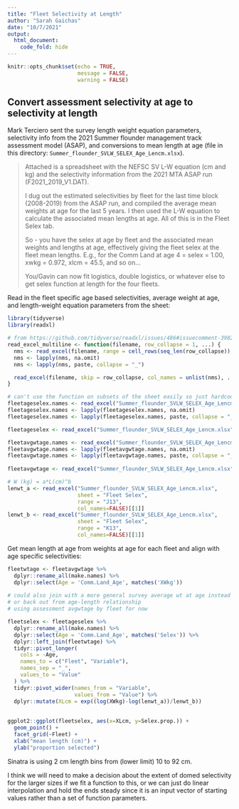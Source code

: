 ```yaml
---
title: "Fleet Selectivity at Length"
author: "Sarah Gaichas"
date: "10/7/2021"
output: 
  html_document:
    code_fold: hide
---
```


```r
knitr::opts_chunk$set(echo = TRUE,
                      message = FALSE,
                      warning = FALSE)
```

## Convert assessment selectivity at age to selectivity at length

Mark Terciero sent the survey length weight equation parameters, selectivity info from the 2021 Summer flounder management track assessment model (ASAP), and conversions to mean length at age (file in this directory: `Summer_flounder_SVLW_SELEX_Age_Lencm.xlsx`).

>Attached is a spreadsheet with the NEFSC SV L-W equation (cm and kg) and the selectivity information from the 2021 MTA ASAP run (F2021_2019_V1.DAT).
>
>I dug out the estimated selectivities by fleet for the last time block (2008-2019) from the ASAP run, and compiled the average mean weights at age for the last 5 years.  I then used the L-W equation to calculate the associated mean lengths at age.  All of this is in the Fleet Selex tab.
>
>So - you have the selex at age by fleet and the associated mean weights and lengths at age, effectively giving the fleet selex at the fleet mean lengths.
E.g., for the Comm Land at age 4 = selex = 1.00, xwkg = 0.972, xlcm = 45.5, and so on...
>
>You/Gavin can now fit logistics, double logistics, or whatever else to get selex function at length for the four fleets.

Read in the fleet specific age based selectivities, average weight at age, and length-weight equation parameters from the sheet:

```r
library(tidyverse)
library(readxl)

# from https://github.com/tidyverse/readxl/issues/486#issuecomment-398224438
read_excel_multiline <- function(filename, row_collapse = 1, ...) {
  nms <- read_excel(filename, range = cell_rows(seq_len(row_collapse)), col_names = F)  
  nms <- lapply(nms, na.omit)
  nms <- lapply(nms, paste, collapse = "_")

  read_excel(filename, skip = row_collapse, col_names = unlist(nms), ...)                                     
}

# can't use the function on subsets of the sheet easily so just hardcode for sheet sections
fleetageselex.names <- read_excel("Summer_flounder_SVLW_SELEX_Age_Lencm.xlsx", sheet = "Fleet Selex", range = "A3:H4", col_names = F)
fleetageselex.names <- lapply(fleetageselex.names, na.omit)
fleetageselex.names <- lapply(fleetageselex.names, paste, collapse = "_")

fleetageselex <- read_excel("Summer_flounder_SVLW_SELEX_Age_Lencm.xlsx", sheet = "Fleet Selex", range = "A5:H12", col_names = unlist(fleetageselex.names))

fleetavgwtage.names <- read_excel("Summer_flounder_SVLW_SELEX_Age_Lencm.xlsx", sheet = "Fleet Selex", range = "A14:H15", col_names = F)
fleetavgwtage.names <- lapply(fleetavgwtage.names, na.omit)
fleetavgwtage.names <- lapply(fleetavgwtage.names, paste, collapse = "_")
  
fleetavgwtage <- read_excel("Summer_flounder_SVLW_SELEX_Age_Lencm.xlsx", sheet = "Fleet Selex", range = "A16:H23", col_names = unlist(fleetavgwtage.names))

# W (kg) = a*L(cm)^b
lenwt_a <- read_excel("Summer_flounder_SVLW_SELEX_Age_Lencm.xlsx", 
                      sheet = "Fleet Selex", 
                      range = "J13",
                      col_names=FALSE)[[1]]
lenwt_b <- read_excel("Summer_flounder_SVLW_SELEX_Age_Lencm.xlsx", 
                      sheet = "Fleet Selex", 
                      range = "K13",
                      col_names=FALSE)[[1]]


```

Get mean length at age from weights at age for each fleet and align with age specific selectivities:

```r

fleetwtage <- fleetavgwtage %>%
  dplyr::rename_all(make.names) %>%
  dplyr::select(Age = 'Comm.Land_Age', matches('XWkg'))
  
# could also join with a more general survey average wt at age instead
# or back out from age-length relationship
# using assessment avgwtage by fleet for now

fleetselex <- fleetageselex %>%
  dplyr::rename_all(make.names) %>%
  dplyr::select(Age = 'Comm.Land_Age', matches('Selex')) %>%
  dplyr::left_join(fleetwtage) %>%
  tidyr::pivot_longer(
    cols = -Age,
    names_to = c("Fleet", "Variable"),
    names_sep = "_",
    values_to = "Value"
  ) %>%
  tidyr::pivot_wider(names_from = "Variable", 
                     values_from = "Value") %>%
  dplyr::mutate(XLcm = exp((log(XWkg)-log(lenwt_a))/lenwt_b))
  
  
ggplot2::ggplot(fleetselex, aes(x=XLcm, y=Selex.prop.)) + 
  geom_point() + 
  facet_grid(~Fleet) + 
  xlab("mean length (cm)") +
  ylab("proportion selected")


```

Sinatra is using 2 cm length bins from (lower limit) 10 to 92 cm.

I think we will need to make a decision about the extent of domed selectivity for the larger sizes if we fit a function to this, or we can just do linear interpolation and hold the ends steady since it is an input vector of starting values rather than a set of function parameters.
